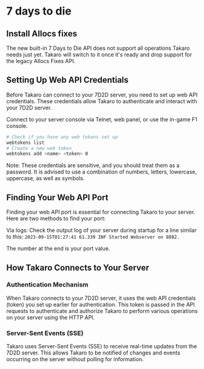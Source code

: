 
# 7 days to die

## Install Allocs fixes

<Callout emoji="💡">
  The new built-in 7 Days to Die API does not support all operations Takaro
  needs just yet. Takaro will switch to it once it's ready and drop support for
  the legacy Allocs Fixes API.
</Callout>

## Setting Up Web API Credentials

Before Takaro can connect to your 7D2D server, you need to set up web API credentials. These credentials allow Takaro to authenticate and interact with your 7D2D server.

Connect to your server console via Telnet, web panel, or use the in-game F1 console.

```sh
# Check if you have any web tokens set up
webtokens list
# Create a new web token
webtokens add <name> <token> 0
```

<Callout type="error" emoji="🔴">
  Note: These credentials are sensitive, and you should treat them as a
  password. It is advised to use a combination of numbers, letters, lowercase,
  uppercase, as well as symbols.
</Callout>

## Finding Your Web API Port

Finding your web API port is essential for connecting Takaro to your server. Here are two methods to find your port:

Via logs: Check the output log of your server during startup for a line similar to this: `2023-09-15T01:27:41 61.339 INF Started Webserver on 8082.`

The number at the end is your port value.

## How Takaro Connects to Your Server

### Authentication Mechanism

When Takaro connects to your 7D2D server, it uses the web API credentials (token) you set up earlier for authentication.
This token is passed in the API requests to authenticate and authorize Takaro to perform various operations on your server using the HTTP API.

### Server-Sent Events (SSE)

Takaro uses Server-Sent Events (SSE) to receive real-time updates from the 7D2D server.
This allows Takaro to be notified of changes and events occurring on the server without polling for information.
